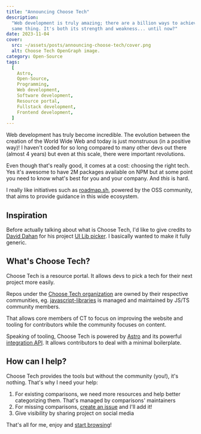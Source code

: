 ```yaml
---
title: "Announcing Choose Tech"
description:
  "Web development is truly amazing; there are a billion ways to achieve the
  same thing. It's both its strength and weakness... until now?"
date: 2023-11-04
cover:
  src: ~/assets/posts/announcing-choose-tech/cover.png
  alt: Choose Tech OpenGraph image.
category: Open-Source
tags:
  [
    Astro,
    Open-Source,
    Programming,
    Web development,
    Software development,
    Resource portal,
    Fullstack development,
    Frontend development,
  ]
---
```


Web development has truly become incredible. The evolution between the creation
of the World Wide Web and today is just monstruous (in a positive way)! I
haven't coded for so long compared to many other devs out there (almost 4 years)
but even at this scale, there were important revolutions.

Even though that's really good, it comes at a cost: choosing the right tech. Yes
it's awesome to have 2M packages available on NPM but at some point you need to
know what's best for you and your company. And _this_ is hard.

I really like initiatives such as [roadmap.sh](https://roadmap.sh/), powered by
the OSS community, that aims to provide guidance in this wide ecosystem.

## Inspiration

Before actually talking about what is Choose Tech, I'd like to give credits to
[David Dahan](https://david-dahan.com/) for his project
[UI Lib picker](https://ui-libs.vercel.app/). I basically wanted to make it
fully generic.

## What's Choose Tech?

Choose Tech is a resource portal. It allows devs to pick a tech for their next
project more easily.

Repos under the [Choose Tech organization](https://github.com/choose-tech) are
owned by their respective communities, eg.
[javascript-libraries](https://github.com/choose-tech/javascript-libraries) is
managed and maintained by JS/TS community members.

That allows core members of CT to focus on improving the website and tooling for
contributors while the community focuses on content.

Speaking of tooling, Choose Tech is powered by [Astro](https://astro.build) and
its powerful
[integration API](https://docs.astro.build/en/reference/integrations-reference/).
It allows contributors to deal with a minimal boilerplate.

## How can I help?

Choose Tech provides the tools but without the community (you!), it's nothing.
That's why I need your help:

1. For existing comparisons, we need more resources and help better categorizing
   them. That's managed by comparisons' maintainers
2. For missing comparisons,
   [create an issue](https://github.com/choose-tech/choose-tech/issues/new/choose)
   and I'll add it!
3. Give visibility by sharing project on social media

That's all for me, enjoy and
[start browsing](https://choose-tech.com/#comparisons)!
